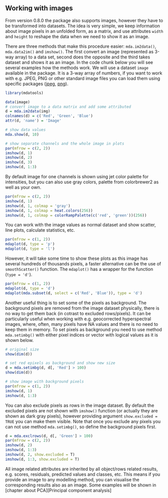 ## Working with images {-}

From version 0.8.0 the package also supports images, however they have to be transformed into datasets. The idea
is very simple, we keep information about image pixels in an unfolded form, as a matrix, and use attributes `width`
and `height` to reshape the data when we need to show it as an image.

There are three methods that make this procedure easier: `mda.im2data()`, `mda.data2im()` and `imshow()`. The
first convert an image (represented as 3-way array) to a data set, second does the opposite and the third takes
dataset and shows it as an image. In the code chunk below you will see several examples how the methods work.
We will use a dataset `image` available in the package. It is a 3-way array of numbers, if you want to work 
with e.g. JPEG, PNG or other standard image files you can load them using specific packages ([jpeg](https://cran.r-project.org/web/packages/jpeg/index.html), 
[png](https://cran.r-project.org/web/packages/png/index.html)).

```r
library(mdatools)
```

```r
data(image)
# convert image to a data matrix and add some attributed
d = mda.im2data(img)
colnames(d) = c('Red', 'Green', 'Blue')
attr(d, 'name') = 'Image'

# show data values 
mda.show(d, 10)

# show separate channels and the whole image in plots
par(mfrow = c(2, 2))
imshow(d, 1)
imshow(d, 2)
imshow(d, 3)
imshow(d, 1:3)
```

By default image for one channels is shown using jet color palette for intensities, but you can also use
gray colors, palette from colorbrewer2 as well as your own.

```r
par(mfrow = c(2, 2))
imshow(d, 1)
imshow(d, 1, colmap = 'gray')
imshow(d, 1, colmap = heat.colors(256))
imshow(d, 1, colmap = colorRampPalette(c('red', 'green'))(256))
```

You can work with the image values as normal dataset and show scatter, line plots, calculate statistics, etc.

```r
par(mfrow = c(1, 2))
mdaplot(d, type = 'p')
mdaplot(d, type = 'l')
```

However, it will take some time to show these plots as this image has several hundreds of thousands pixels, 
a faster alternative can be the use of `smoothScatter()` function. The `mdaplot()` has a wrapper for the function
(`type = 'd'`).

```r
par(mfrow = c(1, 2))
mdaplot(d, type = 'd')
mdaplot(mda.subset(d, select = c('Red', 'Blue')), type = 'd')
```

Another useful thing is to set some of the pixels as background. The background pixels are removed from the image
dataset physically, there is no way to get them back (in cotrast to excluded rows/pixels). It can be particularly
useful when working with e.g. geocorrected hyperspectral images, where, often, many pixels have NA values and 
there is no need to keep them in memory. To set pixels as background you need to use method `mda.setimbg()` with
either pixel indices or vector with logical values as it is shown below. 

```r

# original size
show(dim(d))

# set red epixels as background and show new size
d = mda.setimbg(d, d[, 'Red'] > 100)
show(dim(d))

# show image with background pixels
par(mfrow = c(1, 2))
imshow(d, 1)
imshow(d, 1:3)
```

You can also exclude pixels as rows in the image dataset. By default the excluded pixels are not shown with 
`imshow()` function (or actually they are shown as dark gray pixels), however providing argument 
`show.excluded = TRUE` you can make them visible. Note that once you exclude any pixels you can not use 
method `mda.setimbg()`, so define the background pixels first.

```r
d = mda.exclrows(d, d[, 'Green'] > 100)
par(mfrow = c(2, 2))
imshow(d, 2)
imshow(d, 1:3)
imshow(d, 2, show.excluded = T)
imshow(d, 1:3, show.excluded = T)
```

All image related attributes are inherited by all object/rows related results, e.g. scores, residuals, predicted 
values and classes, etc. This means if you provide an image to any modelling method, you can visualise the 
corresponding results also as an image. Some examples will be shown in 
[chapter about PCA][Principal component analysis]

